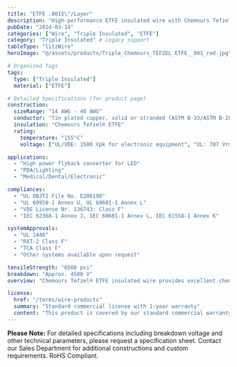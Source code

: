 ```yaml
---
title: "ETFE .0015\"/Layer"
description: "High-performance ETFE insulated wire with Chemours Tefzel® ETFE insulation, engineered for high-frequency applications requiring superior insulation properties."
pubDate: "2024-03-14"
categories: ["Wire", "Triple Insulated", "ETFE"]
category: "Triple Insulated" # Legacy support
tableType: "litzWire"
heroImage: "@/assets/products/Triple_Chemours_TEFZEL_ETFE__001_red.jpg"

# Organized Tags
tags:
  type: ["Triple Insulated"]
  material: ["ETFE"]

# Detailed Specifications (for product page)
construction:
  sizeRange: "14 AWG - 40 AWG"
  conductor: "Tin plated copper, solid or stranded (ASTM B-33/ASTM B-286). Bare copper and other conductors available."
  insulation: "Chemours Tefzel® ETFE"
  rating:
    temperature: "155°C"
    voltage: ["UL/VDE: 1500 Vpk for electronic equipment", "UL: 707 Vrms for medical equipment", "VDE: 700 Vpk for medical equipment", "VDE: 1000 Vrms for other certifications"]

applications:
  - "High power flyback converter for LED"
  - "PDA/Lighting"
  - "Medical/Dental/Electronic"

compliances:
  - "UL OBJT2 File No. E206198"
  - "UL 60950-1 Annex U, UL 60601-1 Annex L"
  - "VDE License Nr. 136743: Class F"
  - "IEC 62368-1 Annex J, IEC 60601-1 Annex L, IEC 61558-1 Annex K"

systemApprovals:
  - "UL 1446"
  - "RXT-2 Class F"
  - "TCA Class F"
  - "Other systems available upon request"

tensileStrength: "6500 psi"
breakdown: "Approx. 4500 V"
overview: "Chemours Tefzel® ETFE insulated wire provides excellent chemical resistance, high temperature performance, and superior electrical properties. With a thin wall construction of .0015\"/layer, it offers reliable insulation while maintaining high dielectric strength and mechanical durability."

license:
  href: "/terms/wire-products"
  summary: "Standard commercial license with 1-year warranty"
  content: "This product is covered by our standard commercial warranty for a period of one year from the date of purchase. The warranty covers manufacturing defects and material failures under normal use conditions. Custom modifications or applications outside the specified parameters may void the warranty."
---
```



<TripleInsulatedTable client:load />

**Please Note:** For detailed specifications including breakdown voltage and other technical parameters, please request a specification sheet. Contact our Sales Department for additional constructions and custom requirements. RoHS Compliant. 